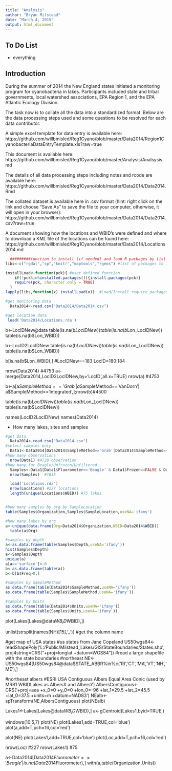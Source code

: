 ```yaml
---
title: "Analysis"
author: "Bryan Milstead"
date: "March 4, 2015"
output: html_document
---
```

<!---
use these command instead of the knit icon if you want the data and work loaded into the R workspace
  library(knitr)
  knit('Analysis/Analysis20150115.rmd')
  -->

To Do List
-------------------------
* everything

Introduction
-------------------------
During the summer of 2014 the New England states initiated a monitoring program for cyanobacteria in lakes.  Participants included state and tribal governments, local watershed associations, EPA Region 1, and the EPA Atlantic Ecology Division. 

The task now is to collate all the data into a standardized format.  Below are the data processing steps used and some questions to be resolved for each data contributor.

A simple excel template for data entry is available here: https://github.com/willbmisled/Reg1Cyano/blob/master/Data2014/Region1CyanobacteriaDataEntryTemplate.xls?raw=true

This document is available here: https://github.com/willbmisled/Reg1Cyano/blob/master/Analysis/Analsysis.md

The details of all data processing steps including notes and rcode are available here: https://github.com/willbmisled/Reg1Cyano/blob/master/Data2014/Data2014.Rmd

The collated dataset is available here in .csv format (hint: right click on the link and choose “Save As” to save the file to your computer, otherwise, it will open in your browser): https://github.com/willbmisled/Reg1Cyano/blob/master/Data2014/Data2014.csv?raw=true

A document showing how the locations and WBID's were defined and where to download a KML file of the locations can be found here: https://github.com/willbmisled/Reg1Cyano/blob/master/Data2014/Locations2014.md  
  

```r
  #########function to install (if needed) and load R packages by list
libs<-c("rgdal","sp","knitr","maptools","rgeos") #list of packages to load

installLoad<-function(pck){ #user defined function
    if(!pck%in%installed.packages()){install.packages(pck)}
    require(pck, character.only = TRUE)
  }
lapply(libs,function(x) installLoad(x))  #Load/Install require packages
```

```r
#get monitoring data
  Data2014<-read.csv("Data2014/Data2014.csv")

#get location data
 load('Data2014/Locations.rda')

```
b<-LocIDNew@data
table(is.na(b$LocIDNew))
table(is.na(b$Lon_LocIDNew))
table(is.na(b$Lon_WBID))

b<-LocID2LocIDNew
table(is.na(b$LocIDNew))
table(is.na(b$Lon_LocIDNew))
table(is.na(b$Lon_WBID))

b[is.na(b$Lon_WBID),]  #LocIDNew==183 LocID=180:184


nrow(Data2014) #4753
a<-merge(Data2014,LocID2LocIDNew,by='LocID',all.x=TRUE)
nrow(a) #4753

b<-a[a$SampleMethod=='Grab'| a$SampleMethod=='VanDorn'| a$SampleMethod=='Integrated',];nrow(b)#4500

table(is.na(b$LocIDNew))
table(is.na(b$Lon_LocIDNew))
table(is.na(b$LocIDNew))


names(LocID2LocIDNew)
names(Data2014)
  
  
  
  
  
  
  
  
  
  
  
  

* How many lakes, sites and samples

```r
#get data
  Data2014<-read.csv("Data2014.csv")
#select samples only  
  Data1<-Data2014[Data2014$SampleMethod=='Grab'|Data2014$SampleMethod=='VanDorn'|Data2014$SampleMethod=='Integrated',]
#how many observations
  nrow(Data1) #4728 observation
#how many for Beagle/Unfrozen/Unfiltered
  Samples<-Data1[Data1$Fluorometer=='Beagle' & Data1$Frozen==FALSE & Data1$Filtered==FALSE,]
  nrow(Samples)  #1035

  load('Locations.rda')
  nrow(Locations) #227 locations
  length(unique(Locations$WBID)) #75 lakes


#how many samples by org by SampleLocation
table(Samples$Organization,Samples$SampleLocation,useNA='ifany')

#how many lakes by org
a<-unique(data.frame(Org=Data2014$Organization,WBID=Data2014$WBID))
  table(a$Org)

#samples by depth
a<-as.data.frame(table(Samples$Depth,useNA='ifany'))
hist(Samples$Depth)
a<-Samples$Depth
unique(a)
a[a=='surface']<-0
b<-as.data.frame(table(a))
b<-b[b$Freq>0,]

#samples by SampleMethod
as.data.frame(table(Data2014$SampleMethod,useNA='ifany'))
as.data.frame(table(Samples$SampleMethod,useNA='ifany'))

#samples by Units
as.data.frame(table(Data2014$Units,useNA='ifany'))
as.data.frame(table(Samples$Units,useNA='ifany'))


```
 
  
  plot(Lakes[Lakes@data$WB_ID%in%unique(Locations$WBID),])
  
  
unlist(strsplit(names(NH)[15],'_')) #get the column name
  

  
 

 
#get map of USA states
  #us states from Jane Copeland
  US50wgs84<- readShapePoly('L:/Public/Milstead_Lakes/GIS/StateBoundaries/States.shp', 
                         proj4string=CRS("+proj=longlat +datum=WGS84"))   #read a large shapefile with the state boundaries
  #northeast
  NE<-US50wgs84[US50wgs84@data$STATE_ABBR%in%c('RI','CT','MA','VT','NH','ME'),]
  
  #northeast albers
    #ESRI USA Contiguous Albers Equal Area Conic (used by MRB1 WBIDLakes as AlbersX and AlbersY)
      AlbersContiguous<-CRS('+proj=aea +x_0=0 +y_0=0 +lon_0=-96 +lat_1=29.5 +lat_2=45.5 +lat_0=37.5 +units=m +datum=NAD83')
    NEalb<-spTransform(NE,AlbersContiguous)
      plot(NEalb)
 
  
  Lakes1<-Lakes[Lakes@data$WB_ID%in%unique(WBID$WBID),]
  a<-gCentroid(Lakes1,byid=TRUE,)
  
  windows(10.5,7)
  plot(NE)
  plot(Lakes1,add=TRUE,col='blue')
  plot(a,add=T,pch=16,col='red')
  
  plot(NE)
  plot(Lakes1,add=TRUE,col='blue')
  plot(Loc,add=T,pch=16,col='red')

nrow(Loc) #227
nrow(Lakes1)  #75


a<-Data2014[Data2014$Fluorometer=='Beagle'|is.na(Data2014$Fluorometer),]
with(a,table(Organization,Units))
